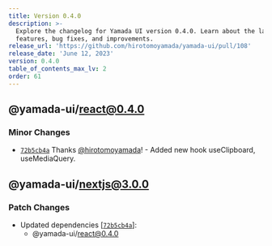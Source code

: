 ```yaml
---
title: Version 0.4.0
description: >-
  Explore the changelog for Yamada UI version 0.4.0. Learn about the latest
  features, bug fixes, and improvements.
release_url: 'https://github.com/hirotomoyamada/yamada-ui/pull/108'
release_date: 'June 12, 2023'
version: 0.4.0
table_of_contents_max_lv: 2
order: 61
---
```


## @yamada-ui/react@0.4.0

### Minor Changes

- [`72b5cb4a`](https://github.com/hirotomoyamada/yamada-ui/commit/72b5cb4a514743144336f79df29ce48939b22f2d) Thanks [@hirotomoyamada](https://github.com/hirotomoyamada)! - Added new hook useClipboard, useMediaQuery.

## @yamada-ui/nextjs@3.0.0

### Patch Changes

- Updated dependencies \[[`72b5cb4a`](https://github.com/hirotomoyamada/yamada-ui/commit/72b5cb4a514743144336f79df29ce48939b22f2d)]:
  - @yamada-ui/react@0.4.0
